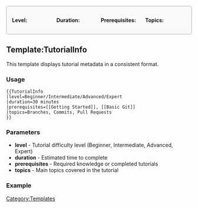 <includeonly><div style="background: #f8f9fa; border: 1px solid #a2a9b1; border-radius: 5px; padding: 15px; margin-bottom: 20px;">
<div style="display: grid; grid-template-columns: repeat(4, 1fr); gap: 10px;">
<div>
'''Level:''' <span style="padding: 2px 8px; border-radius: 3px; background: {{#switch: {{{level|}}}
 | Beginner = #4caf50; color: white
 | Intermediate = #ff9800; color: white
 | Advanced = #f44336; color: white
 | Expert = #9c27b0; color: white
 | #default = #666; color: white
}}">{{{level|Not specified}}}</span>
</div>
<div>
'''Duration:''' {{{duration|Not specified}}}
</div>
<div>
'''Prerequisites:''' {{{prerequisites|None}}}
</div>
<div>
'''Topics:''' {{{topics|Not specified}}}
</div>
</div>
</div></includeonly><noinclude>
== Template:TutorialInfo ==

This template displays tutorial metadata in a consistent format.

=== Usage ===

<pre>
{{TutorialInfo
|level=Beginner/Intermediate/Advanced/Expert
|duration=30 minutes
|prerequisites=[[Getting Started]], [[Basic Git]]
|topics=Branches, Commits, Pull Requests
}}
</pre>

=== Parameters ===

* '''level''' - Tutorial difficulty level (Beginner, Intermediate, Advanced, Expert)
* '''duration''' - Estimated time to complete
* '''prerequisites''' - Required knowledge or completed tutorials
* '''topics''' - Main topics covered in the tutorial

=== Example ===

{{TutorialInfo
|level=Intermediate
|duration=45 minutes
|prerequisites=[[Getting Started with GitHub]]
|topics=GitHub Actions, CI/CD, Automation
}}

[[Category:Templates]]
</noinclude>